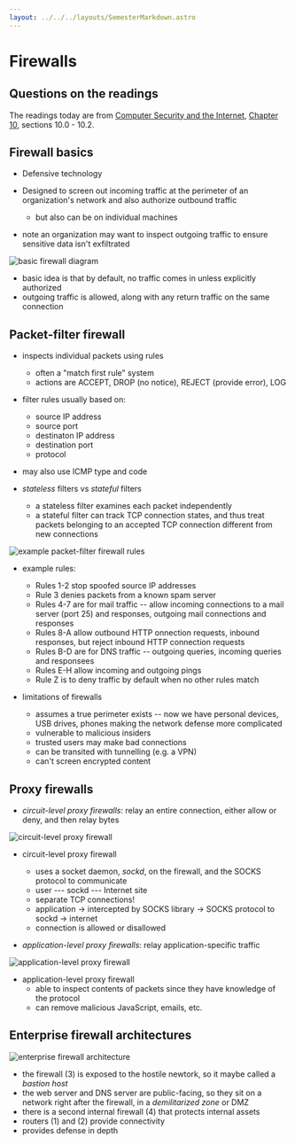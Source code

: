 ```yaml
---
layout: ../../../layouts/SemesterMarkdown.astro
---
```




# Firewalls

## Questions on the readings

The readings today are from
[Computer Security and the Internet](https://people.scs.carleton.ca/~paulv/toolsjewels.html),
[Chapter 10](https://people.scs.carleton.ca/~paulv/toolsjewels/TJrev1/ch10-rev1.pdf),
sections 10.0 - 10.2.

## Firewall basics

- Defensive technology
- Designed to screen out incoming traffic at the perimeter of an organization's
  network and also authorize outbound traffic

  - but also can be on individual machines

- note an organization may want to inspect outgoing traffic to ensure sensitive
  data isn't exfiltrated

<Image alt="basic firewall diagram" src={figure_10_1} />

- basic idea is that by default, no traffic comes in unless explicitly
  authorized
- outgoing traffic is allowed, along with any return traffic on the same
  connection

## Packet-filter firewall

- inspects individual packets using rules
  - often a "match first rule" system
  - actions are ACCEPT, DROP (no notice), REJECT (provide error), LOG
- filter rules usually based on:

  - source IP address
  - source port
  - destinaton IP address
  - destination port
  - protocol

- may also use ICMP type and code

- _stateless_ filters vs _stateful_ filters

  - a stateless filter examines each packet independently
  - a stateful filter can track TCP connection states, and thus treat packets
    belonging to an accepted TCP connection different from new connections

<Image alt="example packet-filter firewall rules" src={table_10_1} />

- example rules:

  - Rules 1-2 stop spoofed source IP addresses
  - Rule 3 denies packets from a known spam server
  - Rules 4-7 are for mail traffic -- allow incoming connections to a mail
    server (port 25) and responses, outgoing mail connections and responses
  - Rules 8-A allow outbound HTTP onnection requests, inbound responses, but
    reject inbound HTTP connection requests
  - Rules B-D are for DNS traffic -- outgoing queries, incoming queries and
    responsees
  - Rules E-H allow incoming and outgoing pings
  - Rule Z is to deny traffic by default when no other rules match

- limitations of firewalls

  - assumes a true perimeter exists -- now we have personal devices, USB drives,
    phones making the network defense more complicated
  - vulnerable to malicious insiders
  - trusted users may make bad connections
  - can be transited with tunnelling (e.g. a VPN)
  - can't screen encrypted content

## Proxy firewalls

- _circuit-level proxy firewalls_: relay an entire connection, either allow or
  deny, and then relay bytes

<Image alt="circuit-level proxy firewall" src={figure_10_2} />

- circuit-level proxy firewall

  - uses a socket daemon, _sockd_, on the firewall, and the SOCKS protocol to
    communicate
  - user --- sockd --- Internet site
  - separate TCP connections!
  - application -> intercepted by SOCKS library -> SOCKS protocol to sockd ->
    internet
  - connection is allowed or disallowed

- _application-level proxy firewalls_: relay application-specific traffic

<Image alt="application-level proxy firewall" src={figure_10_3} />

- application-level proxy firewall
  - able to inspect contents of packets since they have knowledge of the
    protocol
  - can remove malicious JavaScript, emails, etc.

## Enterprise firewall architectures

<Image alt="enterprise firewall architecture" src={figure_10_4} />

- the firewall (3) is exposed to the hostile newtork, so it maybe called a
  _bastion host_
- the web server and DNS server are public-facing, so they sit on a network
  right after the firewall, in a _demilitarized zone_ or DMZ
- there is a second internal firewall (4) that protects internal assets
- routers (1) and (2) provide connectivity
- provides defense in depth
